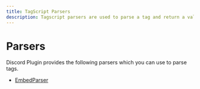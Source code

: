```yaml
---
title: TagScript Parsers
description: Tagscript parsers are used to parse a tag and return a value based on the tag.
---
```


# Parsers

Discord Plugin provides the following parsers which you can use to parse tags.

-   [EmbedParser](/plugins/plugin-discord/parsers)
